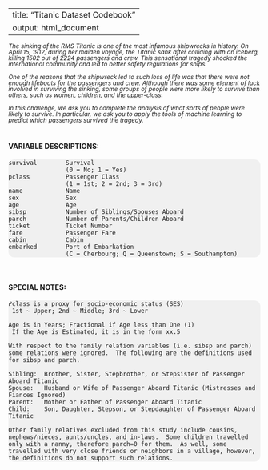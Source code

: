 <style>
em { 
   font-size:12px; 
   line-height:12px;  
}

pre:not([class]) {
   background-color: rgba(0,0,0,0.05);
   border-radius: 12px;
}
</style>

---
title: "Titanic Dataset Codebook"
output: html_document
---
*The sinking of the RMS Titanic is one of the most infamous shipwrecks in history.  On April 15, 1912, 
during her maiden voyage, the Titanic sank after colliding with an iceberg, killing 1502 out of 2224 
passengers and crew. This sensational tragedy shocked the international community and led to better 
safety regulations for ships.*

*One of the reasons that the shipwreck led to such loss of life was that there were not enough 
lifeboats for the passengers and crew. Although there was some element of luck involved in surviving
the sinking, some groups of people were more likely to survive than others, such as women, children,
and the upper-class.*

*In this challenge, we ask you to complete the analysis of what sorts of people were likely to 
survive. In particular, we ask you to apply the tools of machine learning to predict which 
passengers survived the tragedy.*  
<br/>

#### VARIABLE DESCRIPTIONS:  
```
survival        Survival  
                (0 = No; 1 = Yes)  
pclass          Passenger Class  
                (1 = 1st; 2 = 2nd; 3 = 3rd)  
name            Name  
sex             Sex  
age             Age  
sibsp           Number of Siblings/Spouses Aboard  
parch           Number of Parents/Children Aboard  
ticket          Ticket Number  
fare            Passenger Fare  
cabin           Cabin  
embarked        Port of Embarkation  
                (C = Cherbourg; Q = Queenstown; S = Southampton)  
```
<br/>  

#### SPECIAL NOTES:  
```
Pclass is a proxy for socio-economic status (SES)
 1st ~ Upper; 2nd ~ Middle; 3rd ~ Lower

Age is in Years; Fractional if Age less than One (1)
 If the Age is Estimated, it is in the form xx.5

With respect to the family relation variables (i.e. sibsp and parch)
some relations were ignored.  The following are the definitions used
for sibsp and parch.

Sibling:  Brother, Sister, Stepbrother, or Stepsister of Passenger Aboard Titanic
Spouse:   Husband or Wife of Passenger Aboard Titanic (Mistresses and Fiances Ignored)
Parent:   Mother or Father of Passenger Aboard Titanic
Child:    Son, Daughter, Stepson, or Stepdaughter of Passenger Aboard Titanic

Other family relatives excluded from this study include cousins,
nephews/nieces, aunts/uncles, and in-laws.  Some children travelled
only with a nanny, therefore parch=0 for them.  As well, some
travelled with very close friends or neighbors in a village, however,
the definitions do not support such relations.
```